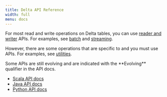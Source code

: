 ```yaml
---
title: Delta API Reference
width: full
menu: docs
---
```



For most read and write operations on Delta tables, you can use <ApacheSpark />
[reader and writer](/spark/latest/dataframes-datasets/index.md) APIs. For
examples, see [batch](delta-batch.md) and [streaming](delta-streaming.md).

However, there are some operations that are specific to <DeltaLake /> and you
must use <DeltaLake /> APIs. For examples, see [utilities](delta-utility.md).

<Info title="Note" level="info">
  Some <DeltaLake /> APIs are still evolving and are indicated with the
  **Evolving** qualifier in the API docs.
</Info>

- [Scala API docs](api/scala/io/delta/tables/index.html)
- [Java API docs](api/java/index.html)
- [Python API docs](api/python/index.html)
